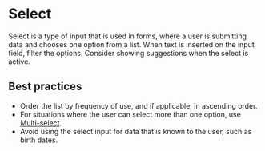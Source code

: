 # Select

Select is a type of input that is used in forms, where a user is submitting data and chooses one option from a list. When text is inserted on the input field, filter the options. Consider showing suggestions when the select is active.

## Best practices

- Order the list by frequency of use, and if applicable, in ascending order.
- For situations where the user can select more than one option, use [Multi-select](/components/multi-select-search).
- Avoid using the select input for data that is known to the user, such as birth dates.
